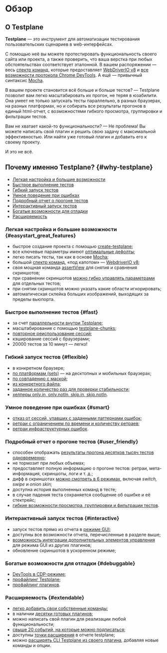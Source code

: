 # Обзор

## О Testplane

**Testplane** — это инструмент для автоматизации тестирования пользовательских сценариев в web-интерфейсах.

С помощью неё вы можете протестировать функциональность своего сайта или проекта, а также проверить, что ваша верстка при любых обстоятельствах соответствует эталонной. В вашем распоряжении — весь [спектр команд][commands], которые предоставляет [WebDriverIO v8][webdriverio-api] и [все возможности протокола Chrome DevTools][how-to-use-cdp]. А ещё — привычный синтаксис [Mocha][mocha].

В вашем проекте становится всё больше и больше тестов? — Testplane позволит вам легко масштабировать их прогон, не теряя в юзабилити. Она умеет не только запускать тесты параллельно, в разных браузерах, на разных платформах, но и собирать все результаты прогонов в единый html-отчет, с возможностями гибкого просмотра, группировки и фильтрации тестов.

Вам не хватает какой-то функциональности? — Не проблема! Вы можете написать свой плагин и решить свою задачу с максимальной эффективностью. Или найти уже готовый плагин и добавить его к своему проекту.

И это не всё.

## Почему именно Testplane? {#why-testplane}

-   [Легкая настройка и большие возможности](#easystart_great_features)
-   [Быстрое выполнение тестов](#fast)
-   [Гибкий запуск тестов](#flexible)
-   [Умное поведение при ошибках](#smart)
-   [Подробный отчет о прогоне тестов](#user_friendly)
-   [Интерактивный запуск тестов](#interactive)
-   [Богатые возможности для отладки](#debuggable)
-   [Расширяемость](#extendable)

### Легкая настройка и большие возможности {#easystart_great_features}

-   быстрое создание проекта с помощью [create-testplane][create-testplane];
-   все ключевые параметры имеют [оптимальные дефолты][defaults];
-   легко писать тесты, так как в основе [Mocha][mocha];
-   большой [спектр команд][commands], «под капотом» — [WebdriverIO v8][webdriverio-api];
-   своя мощная команда [assertView][assert-view] для снятия и сравнения скриншотов;
-   при сравнении скриншотов [можно гибко управлять параметрами][assert-view-opts] для отдельных тестов;
-   при снятии скриншотов можно указать какие области игнорировать;
-   автоматическая склейка больших изображений, выходящих за пределы вьюпорта.

### Быстрое выполнение тестов {#fast}

-   за счет [параллельности внутри Testplane][testplane-workers];
-   масштабирование с помощью [testplane-chunks][testplane-chunks];
-   [повторное реиспользование сессий][sessions-reuse];
-   кэширование сессий с браузерами;
-   20000 тестов за 10 минут — легко!

### Гибкий запуск тестов {#flexible}

-   в конкретном браузере;
-   [по платформам (sets)][testplane-sets] — на десктопных и мобильных браузерах;
-   [по совпадению с маской][testplane-option-grep];
-   [из конкретного файла][how-to-run-test-in-file];
-   [заданное количество раз для проверки стабильности][how-to-check-test-stability];
-   [хелперы only.in, only.notIn, skip.in, skip.notIn][how-to-skip-tests].

### Умное поведение при ошибках {#smart}

-   [отказ от сессий, упавших с заданными паттернами ошибок][patterns-on-reject];
-   [ретраи с ограничением по времени и количеству ретраев][retry-limiter];
-   [ретраи инфраструктурных ошибок][retry-progressive].

### Подробный отчет о прогоне тестов {#user_friendly}

-   способен отображать [результаты прогона десятков тысяч тестов одновременно][html-reporter];
-   не тормозит при любых объемах;
-   предоставляет полную информацию о прогоне тестов: ретраи, мета-информация, скриншоты, логи и т. д.;
-   дифф в скриншотах [можно смотреть в 6 режимах][html-reporter-diff], включая _switch, swipe_ и _onion skin;_
-   доступна история выполненных команд в тесте;
-   в случае падения теста сохраняется сообщение об ошибке и её стектрейс;
-   [гибкие возможности просмотра, группировки и фильтрации тестов][html-reporter-gui].

### Интерактивный запуск тестов {#interactive}

-   запуск тестов прямо из отчета в [режиме GUI][html-reporter-gui];
-   доступны все возможности отчета, перечисленные в разделе выше;
-   [возможность интеграции дополнительных элементов управления][html-reporter-plugins] для режима GUI из других плагинов;
-   обновление скриншотов в ускоренном режиме;

### Богатые возможности для отладки {#debuggable}

-   [DevTools в CDP-режиме][how-to-use-cdp];
-   [профайлинг Testplane][testplane-profiler];
-   [профайлинг плагинов][testplane-plugins-profiler].

### Расширяемость {#extendable}

-   [легко добавить свои собственные команды][prepare-browser];
-   в наличии [десятки готовых плагинов][plugins];
-   можно написать свой плагин для реализации любой функциональности;
-   [свыше 20 событий, на которые можно подписаться][testplane-events];
-   доступны [точки расширения][html-reporter-extension-points] в отчете testplane;
-   можно [расширять CLI Testplane из своего плагина][testplane-cli], добавляя новые команды и опции.

[create-testplane]: https://github.com/gemini-testing/create-testplane
[webdriverio-api]: https://webdriver.io/docs/api
[mocha]: https://mochajs.org
[testplane-chunks]: ./plugins/testplane-chunks
[testplane-option-grep]: ./guides/how-to-run-specified-test#solution_2
[how-to-run-test-in-file]: ./guides/how-to-run-specified-test#solution_1
[how-to-skip-tests]: ./guides/how-to-skip-test-in-browsers
[how-to-check-test-stability]: ./guides/how-to-check-test-stability
[testplane-sets]: ./config/sets
[retry-limiter]: ./plugins/retry-limiter
[retry-progressive]: ./plugins/testplane-retry-progressive
[sharp]: https://github.com/lovell/sharp
[sessions-reuse]: ./config/browsers#tests_per_session
[patterns-on-reject]: ./config/system#patterns_on_reject
[assert-view-opts]: ./config/browsers#assert_view_opts
[assert-view]: ./commands/browser/assertView
[how-to-use-cdp]: ./guides/how-to-use-cdp
[testplane-profiler]: https://github.com/gemini-testing/testplane-profiler
[testplane-plugins-profiler]: https://github.com/gemini-testing/testplane-plugins-profiler
[how-to-test-layout-under-login]: ./guides/how-to-test-layout-under-login
[how-to-read-browser-logs]: ./guides/how-to-read-browser-logs
[prepare-browser]: ./config/main#config_prepare_browser
[defaults]: ./config/browsers#timeouts
[commands]: ./commands/overview
[html-reporter]: ./html-reporter/html-reporter-setup
[html-reporter-diff]: ./html-reporter/html-reporter-setup#setup_diff_mode
[html-reporter-gui]: ./html-reporter/html-reporter-commands#gui
[plugins]: https://github.com/gemini-testing/
[testplane-events]: ./reference/testplane-events
[html-reporter-extension-points]: ./html-reporter/html-reporter-plugins#extension_points
[testplane-cli]: ./reference/testplane-events#cli
[html-reporter-plugins]: ./html-reporter/html-reporter-plugins
[testplane-workers]: ./config/system#workers
